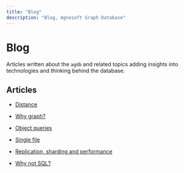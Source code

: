 ```yaml
---
title: "Blog"
description: "Blog, Agnesoft Graph Database"
---
```


# Blog

Articles written about the `agdb` and related topics adding insights into technologies and thinking behind the database.

## Articles

-   [Distance](/blog/distance)

-   [Why graph?](/blog/why-graph)

-   [Object queries](/blog/object-queries)

-   [Single file](/blog/single-file)

-   [Replication, sharding and performance](/blog/replication-sharding-performance)

-   [Why not SQL?](/blog/why-not-sql)
